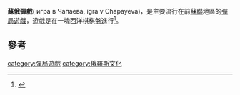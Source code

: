'''蘇俄彈戲'''( игра в Чапаева, igra v Chapayeva)，是主要流行在前[[蘇聯|蘇聯]]地區的[[彈局遊戲|彈局遊戲]]，遊戲是在一塊西洋棋棋盤進行<ref>{{Cite web |url=http://pyva.net/eng/play/chap.html |title=Chapayev |access-date=2011-10-28 |archive-url=https://web.archive.org/web/20111002120906/http://pyva.net/eng/play/chap.html |archive-date=2011-10-02 |dead-url=yes }}</ref>。

==參考==
{{reflist}}


[[category:彈局遊戲|category:彈局遊戲]]
[[category:俄羅斯文化|category:俄羅斯文化]]